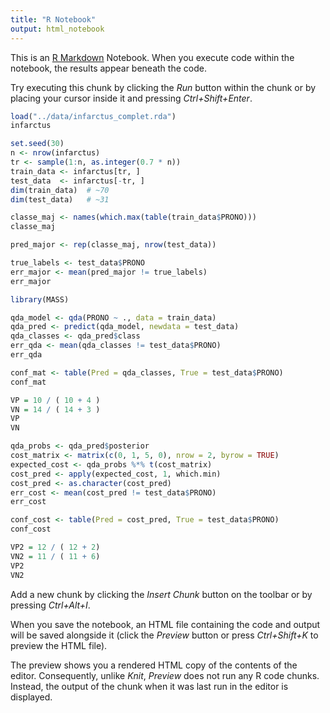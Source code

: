 ---
title: "R Notebook"
output: html_notebook
---

This is an [R Markdown](http://rmarkdown.rstudio.com) Notebook. When you execute code within the notebook, the results appear beneath the code. 

Try executing this chunk by clicking the *Run* button within the chunk or by placing your cursor inside it and pressing *Ctrl+Shift+Enter*. 

```{r}
load("../data/infarctus_complet.rda")
infarctus
```
```{r}
set.seed(30)
n <- nrow(infarctus)
tr <- sample(1:n, as.integer(0.7 * n))
train_data <- infarctus[tr, ]
test_data  <- infarctus[-tr, ]
dim(train_data)  # ~70
dim(test_data)   # ~31
```
```{r}
classe_maj <- names(which.max(table(train_data$PRONO)))
classe_maj  

pred_major <- rep(classe_maj, nrow(test_data))

true_labels <- test_data$PRONO
err_major <- mean(pred_major != true_labels)
err_major
```
```{r}
library(MASS)
```
```{r}
qda_model <- qda(PRONO ~ ., data = train_data)
qda_pred <- predict(qda_model, newdata = test_data)
qda_classes <- qda_pred$class
err_qda <- mean(qda_classes != test_data$PRONO)
err_qda
```
```{r}
conf_mat <- table(Pred = qda_classes, True = test_data$PRONO)
conf_mat
```
```{r}
VP = 10 / ( 10 + 4 )
VN = 14 / ( 14 + 3 )
VP
VN
```
```{r}
qda_probs <- qda_pred$posterior
cost_matrix <- matrix(c(0, 1, 5, 0), nrow = 2, byrow = TRUE)
expected_cost <- qda_probs %*% t(cost_matrix)
cost_pred <- apply(expected_cost, 1, which.min)
cost_pred <- as.character(cost_pred)
err_cost <- mean(cost_pred != test_data$PRONO)
err_cost
```
```{r}
conf_cost <- table(Pred = cost_pred, True = test_data$PRONO)
conf_cost
```
```{r}
VP2 = 12 / ( 12 + 2)
VN2 = 11 / ( 11 + 6)
VP2
VN2
```

Add a new chunk by clicking the *Insert Chunk* button on the toolbar or by pressing *Ctrl+Alt+I*.

When you save the notebook, an HTML file containing the code and output will be saved alongside it (click the *Preview* button or press *Ctrl+Shift+K* to preview the HTML file).

The preview shows you a rendered HTML copy of the contents of the editor. Consequently, unlike *Knit*, *Preview* does not run any R code chunks. Instead, the output of the chunk when it was last run in the editor is displayed.
